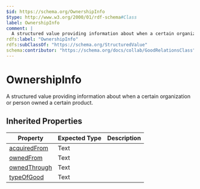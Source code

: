 ```yaml
---
$id: https://schema.org/OwnershipInfo
$type: http://www.w3.org/2000/01/rdf-schema#Class
label: OwnershipInfo
comment: |
  A structured value providing information about when a certain organization or person owned a certain product.
rdfs:label: "OwnershipInfo"
rdfs:subClassOf: "https://schema.org/StructuredValue"
schema:contributor: "https://schema.org/docs/collab/GoodRelationsClass"
---
```


# OwnershipInfo

A structured value providing information about when a certain organization or person owned a certain product.

## Inherited Properties

| Property | Expected Type | Description |
| --- | --- | --- |
| [acquiredFrom](https://schema.org/acquiredFrom) | Text |  |
| [ownedFrom](https://schema.org/ownedFrom) | Text |  |
| [ownedThrough](https://schema.org/ownedThrough) | Text |  |
| [typeOfGood](https://schema.org/typeOfGood) | Text |  |

